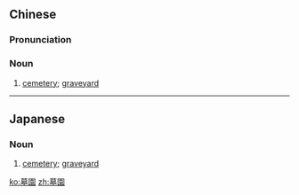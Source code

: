 {{also|墓园}}
==Chinese==
{{zh-forms|s=墓园}}

===Pronunciation===
{{zh-pron
|m=mùyuán
|c=mou6 jyun4
|h=pfs=mu-yèn
|mn=bōng-hn̂g/bō͘-hn̂g
|cat=n
}}

===Noun===
{{zh-noun}}

# [[cemetery]]; [[graveyard]]

----

==Japanese==
{{ja-kanjitab|ぼ|えん|yomi=o}}

===Noun===
{{ja-noun|ぼえん}}

# [[cemetery]]; [[graveyard]]

[[ko:墓園]]
[[zh:墓園]]